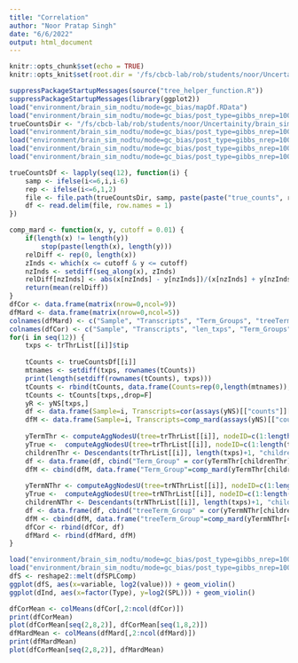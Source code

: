 ```yaml
---
title: "Correlation"
author: "Noor Pratap Singh"
date: "6/6/2022"
output: html_document
---
```


```r
knitr::opts_chunk$set(echo = TRUE)
knitr::opts_knit$set(root.dir = '/fs/cbcb-lab/rob/students/noor/Uncertainity/treeTerminusScripts')
```

```r
suppressPackageStartupMessages(source("tree_helper_function.R"))
suppressPackageStartupMessages(library(ggplot2))
load("environment/brain_sim_nodtu/mode=gc_bias/mapDf.RData")
load("environment/brain_sim_nodtu/mode=gc_bias/post_type=gibbs_nrep=100_tf=100/updated/yNS.RData")
trueCountsDir <- "/fs/cbcb-lab/rob/students/noor/Uncertainity/brain_sim_nodtu/mode=gc_bias/reads_fastq"
load("environment/brain_sim_nodtu/mode=gc_bias/post_type=gibbs_nrep=100_tf=100/updated/comp_trees/treeThrCuts_mv.RData")
load("environment/brain_sim_nodtu/mode=gc_bias/post_type=gibbs_nrep=100_tf=100/updated/comp_trees/treeNoThrCuts_mv.RData")
load("environment/brain_sim_nodtu/mode=gc_bias/post_type=gibbs_nrep=100_tf=100/updated/comp_trees/trNThrList_mv.RData")
load("environment/brain_sim_nodtu/mode=gc_bias/post_type=gibbs_nrep=100_tf=100/updated/comp_trees/trThrList_mv.RData")

trueCountsDf <- lapply(seq(12), function(i) {
    samp <- ifelse(i<=6,i,i-6)
    rep <- ifelse(i<=6,1,2)
    file <- file.path(trueCountsDir, samp, paste(paste("true_counts", rep,sep="_"),"tsv",sep="."))
    df <- read.delim(file, row.names = 1)
})

comp_mard <- function(x, y, cutoff = 0.01) {
    if(length(x) != length(y))
        stop(paste(length(x), length(y)))
    relDiff <- rep(0, length(x))
    zInds <- which(x <= cutoff & y <= cutoff)
    nzInds <- setdiff(seq_along(x), zInds)
    relDiff[nzInds] <- abs(x[nzInds] - y[nzInds])/(x[nzInds] + y[nzInds])
    return(mean(relDiff))
}
dfCor <- data.frame(matrix(nrow=0,ncol=9))
dfMard <- data.frame(matrix(nrow=0,ncol=5))
colnames(dfMard) <- c("Sample", "Transcripts", "Term_Groups", "treeTerm_Groups", "treeTerm_Opt")
colnames(dfCor) <- c("Sample", "Transcripts", "len_txps", "Term_Groups", "len_Term", "treeTerm_Groups", "len_treeTerm_Group", "treeTerm_Opt", "len_treeTerm_Opt")
for(i in seq(12)) {
    txps <- trThrList[[i]]$tip
    
    tCounts <- trueCountsDf[[i]]
    mtnames <- setdiff(txps, rownames(tCounts))
    print(length(setdiff(rownames(tCounts), txps)))
    tCounts <- rbind(tCounts, data.frame(Counts=rep(0,length(mtnames)), row.names = mtnames))
    tCounts <- tCounts[txps,,drop=F]
    yR <- yNS[txps,]
    df <- data.frame(Sample=i, Transcripts=cor(assays(yNS)[["counts"]][txps,i], tCounts[txps,"Counts"], method="spearman"), "len_txps" = length(txps))
    dfM <- data.frame(Sample=i, Transcripts=comp_mard(assays(yNS)[["counts"]][txps,i], tCounts[txps,"Counts"]))
        
    yTermThr <- computeAggNodesU(tree=trThrList[[i]], nodeID=c(1:length(txps),length(txps)+1:trThrList[[i]]$Nnode), se_counts=assays(yNS)[["counts"]][txps,])[,i]
    yTrue <-  computeAggNodesU(tree=trThrList[[i]], nodeID=c(1:length(txps),length(txps)+1:trThrList[[i]]$Nnode), se_counts=cbind(tCounts[txps,], tCounts[txps,]))[,1]
    childrenThr <- Descendants(trThrList[[i]], length(txps)+1, "children")
    df <- data.frame(df, cbind("Term_Group" = cor(yTermThr[childrenThr], yTrue[childrenThr], method = "spearman"), "len_Term" = length(childrenThr)))
    dfM <- cbind(dfM, data.frame("Term_Group"=comp_mard(yTermThr[childrenThr],yTrue[childrenThr])))
    
    yTermNThr <- computeAggNodesU(tree=trNThrList[[i]], nodeID=c(1:length(txps),length(txps)+1:trNThrList[[i]]$Nnode), se_counts=assays(yNS)[["counts"]][txps,])[,i]
    yTrue <-  computeAggNodesU(tree=trNThrList[[i]], nodeID=c(1:length(txps),length(txps)+1:trNThrList[[i]]$Nnode), se_counts=cbind(tCounts[txps,], tCounts[txps,]))[,1]
    childrenNThr <- Descendants(trNThrList[[i]], length(txps)+1, "children")
    df <- data.frame(df, cbind("treeTerm_Group" = cor(yTermNThr[childrenNThr], yTrue[childrenNThr],method="spearman"), "len_treeTerm_Group" = length(childrenNThr), "treeTerm_Opt" = cor(yTermNThr[treeNoThrCuts[[i]]], yTrue[treeNoThrCuts[[i]]], method="spearman"), "len_treeTerm_Opt" = length(treeNoThrCuts[[i]])))
    dfM <- cbind(dfM, data.frame("treeTerm_Group"=comp_mard(yTermNThr[childrenNThr],yTrue[childrenNThr]), "treeTerm_Opt"=comp_mard(yTermNThr[treeNoThrCuts[[i]]],yTrue[treeNoThrCuts[[i]]])))
    dfCor <- rbind(dfCor, df)
    dfMard <- rbind(dfMard, dfM)
}
```

```r
load("environment/brain_sim_nodtu/mode=gc_bias/post_type=gibbs_nrep=100_tf=100/updated/comp_trees/dfSPLComp_mv.RData")
load("environment/brain_sim_nodtu/mode=gc_bias/post_type=gibbs_nrep=100_tf=100/updated/comp_trees/dInd_mv.RData")
dfS <- reshape2::melt(dfSPLComp)
ggplot(dfS, aes(x=variable, log2(value))) + geom_violin()
ggplot(dInd, aes(x=factor(Type), y=log2(SPL))) + geom_violin()
```

```r
dfCorMean <- colMeans(dfCor[,2:ncol(dfCor)])
print(dfCorMean)
plot(dfCorMean[seq(2,8,2)], dfCorMean[seq(1,8,2)])
dfMardMean <- colMeans(dfMard[,2:ncol(dfMard)])
print(dfMardMean)
plot(dfCorMean[seq(2,8,2)], dfMardMean)
```